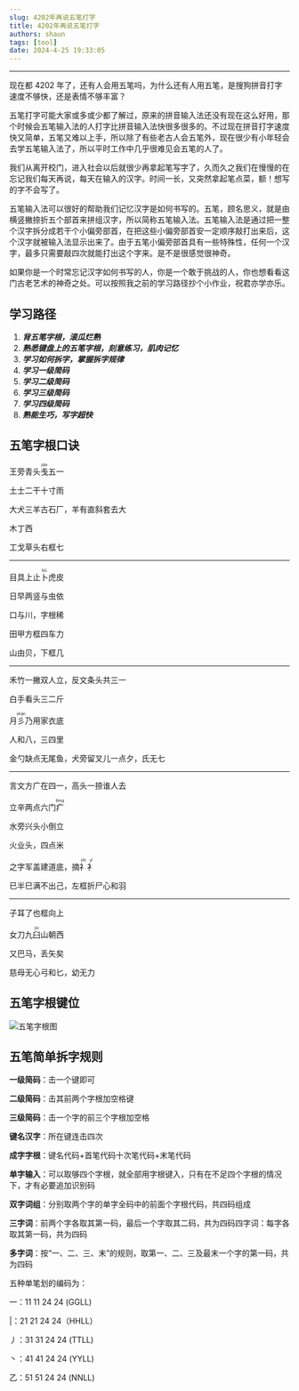 ```yaml
---
slug: 4202年再说五笔打字
title: 4202年再说五笔打字
authors: shaun
tags: [tool]
date: 2024-4-25 19:33:05
---
```

***

现在都 4202 年了，还有人会用五笔吗，为什么还有人用五笔，是搜狗拼音打字速度不够快，还是表情不够丰富？

<!-- truncate -->

五笔打字可能大家或多或少都了解过，原来的拼音输入法还没有现在这么好用，那个时候会五笔输入法的人打字比拼音输入法快很多很多的。不过现在拼音打字速度快又简单，五笔又难以上手，所以除了有些老古人会五笔外，现在很少有小年轻会去学五笔输入法了，所以平时工作中几乎很难见会五笔的人了。

我们从离开校门，进入社会以后就很少再拿起笔写字了，久而久之我们在慢慢的在忘记我们每天再说，每天在输入的汉字。时间一长，又突然拿起笔点菜，额！想写的字不会写了。

五笔输入法可以很好的帮助我们记忆汉字是如何书写的。五笔，顾名思义，就是由横竖撇捺折五个部首来拼组汉字，所以简称五笔输入法。五笔输入法是通过把一整个汉字拆分成若干个小偏旁部首，在把这些小偏旁部首安一定顺序敲打出来后，这个汉字就被输入法显示出来了。由于五笔小偏旁部首具有一些特殊性，任何一个汉字，最多只需要敲四次就能打出这个字来。是不是很感觉很神奇。

如果你是一个时常忘记汉字如何书写的人，你是一个敢于挑战的人，你也想看看这门古老艺术的神奇之处。可以按照我之前的学习路径抄个小作业，祝君亦学亦乐。

## 学习路径

1. ***背五笔字根，滚瓜烂熟***
2. ***熟悉键盘上的五笔字根，刻意练习，肌肉记忆***
3. ***学习如何拆字，掌握拆字规律***
4. ***学习一级简码***
5. ***学习二级简码***
6. ***学习三级简码***
7. ***学习四级简码***
8. ***熟能生巧，写字超快***


## 五笔字根口诀

王旁青头<ruby>戋<rt>jiān</rt></ruby>五一

土士二干十寸雨

大犬三羊古石厂，羊有直斜套去大

木丁西

工戈草头右框七

***

目具上止<ruby>卜<rt>bǔ</rt></ruby>虎皮

日早两竖与虫依

口与川，字根稀

田甲方框四车力

山由贝，下框几

***

禾竹一撇双人立，反文条头共三一

白手看头三二斤

月<ruby>彡<rt>shān</rt></ruby>乃用家衣底

人和八，三四里

金勺缺点无尾鱼，犬旁留叉儿一点夕，氏无七

***

言文方广在四一，高头一捺谁人去

立辛两点六门<ruby>疒<rt>bìng</rt></ruby>

水旁兴头小倒立

火业头，四点米

之字军盖建道底，摘<ruby>礻<rt>shì</rt></ruby><ruby>衤<rt>yī</rt></ruby>

已半巳满不出己，左框折尸心和羽

***

子耳了也框向上

女刀九<ruby>臼<rt>jiù</rt></ruby>山朝西

又巴马，丢矢矣

慈母无心弓和匕，幼无力


## 五笔字根键位

<img  src="/images/wubizigen.png" alt="五笔字根图" />

## 五笔简单拆字规则


**一级简码**：击一个键即可

**二级简码**：击其前两个字根加空格键

**三级简码**：击一个字的前三个字根加空格

**键名汉字**：所在键连击四次

**成字字根**：键名代码+首笔代码十次笔代码+末笔代码

**单字输入**：可以取够四个字根，就全部用字根键入，只有在不足四个字根的情况下，才有必要追加识别码

**双字词组**：分别取两个字的单字全码中的前面个字根代码，共四码组成

**三字词**：前两个字各取其第一码，最后一个字取其二码，共为四码四字词：每字各取其第一码，共为四码

**多字词**：按“一、二、三、末”的规则，取第一、二、三及最末一个字的第一码，共为四码

五种单笔划的编码为：

一：11 11 24 24 (GGLL)

|：21 21 24 24（HHLL）

丿：31 31 24 24 (TTLL)

丶：41 41 24 24 (YYLL)

乙：51 51 24 24 (NNLL)